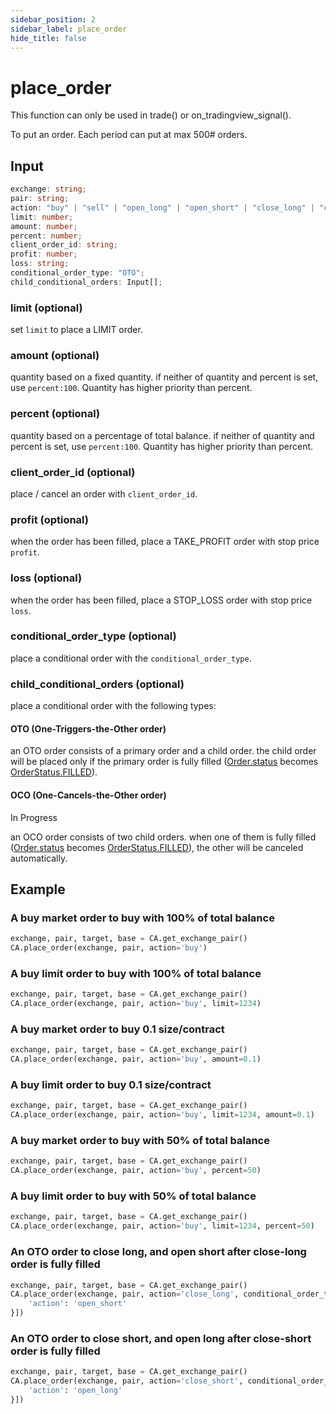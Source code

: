 ```yaml
---
sidebar_position: 2
sidebar_label: place_order
hide_title: false
---
```



# place_order

<Highlight color="#ffba00"> This function can only be used in trade() or on_tradingview_signal(). </Highlight>

To put an order. Each period can put at max 500# orders.

## Input

```typescript
exchange: string;
pair: string;
action: "buy" | "sell" | "open_long" | "open_short" | "close_long" | "close_short";
limit: number;
amount: number;
percent: number;
client_order_id: string;
profit: number;
loss: string;
conditional_order_type: "OTO";
child_conditional_orders: Input[];
```

### limit (optional)

set `limit` to place a LIMIT order.

### amount (optional)

quantity based on a fixed quantity. if neither of quantity and percent is set, use `percent:100`. Quantity has higher priority than percent.

### percent (optional)

quantity based on a percentage of total balance. if neither of quantity and percent is set, use `percent:100`. Quantity has higher priority than percent.

### client_order_id (optional)

place / cancel an order with `client_order_id`.

### profit (optional)

when the order has been filled, place a TAKE_PROFIT order with stop price `profit`.

### loss (optional)

when the order has been filled, place a STOP_LOSS order with stop price `loss`.

### conditional_order_type (optional)

place a conditional order with the `conditional_order_type`.

### child_conditional_orders (optional)

place a conditional order with the following types:

#### OTO (One-Triggers-the-Other order)

an OTO order consists of a primary order and a child order.
the child order will be placed only if the primary order is fully filled ([Order.status](/docs/developer/api/python/ca-objects/order) becomes [OrderStatus.FILLED](/docs/developer/api/python/ca-objects/order-status)).

#### OCO (One-Cancels-the-Other order)

<Highlight color="#ffba00"> In Progress </Highlight>

an OCO order consists of two child orders.
when one of them is fully filled ([Order.status](/docs/developer/api/python/ca-objects/order) becomes [OrderStatus.FILLED](/docs/developer/api/python/ca-objects/order-status)), the other will be canceled automatically.

## Example

### A buy market order to buy with 100% of total balance

```python
exchange, pair, target, base = CA.get_exchange_pair()
CA.place_order(exchange, pair, action='buy')
```

### A buy limit order to buy with 100% of total balance

```python
exchange, pair, target, base = CA.get_exchange_pair()
CA.place_order(exchange, pair, action='buy', limit=1234)
```

### A buy market order to buy 0.1 size/contract

```python
exchange, pair, target, base = CA.get_exchange_pair()
CA.place_order(exchange, pair, action='buy', amount=0.1)
```

### A buy limit order to buy 0.1 size/contract

```python
exchange, pair, target, base = CA.get_exchange_pair()
CA.place_order(exchange, pair, action='buy', limit=1234, amount=0.1)
```

### A buy market order to buy with 50% of total balance

```python
exchange, pair, target, base = CA.get_exchange_pair()
CA.place_order(exchange, pair, action='buy', percent=50)
```

### A buy limit order to buy with 50% of total balance

```python
exchange, pair, target, base = CA.get_exchange_pair()
CA.place_order(exchange, pair, action='buy', limit=1234, percent=50)
```

### An OTO order to close long, and open short after close-long order is fully filled

```python
exchange, pair, target, base = CA.get_exchange_pair()
CA.place_order(exchange, pair, action='close_long', conditional_order_type='OTO', child_conditional_orders=[{
    'action': 'open_short'
}])
```

### An OTO order to close short, and open long after close-short order is fully filled

```python
exchange, pair, target, base = CA.get_exchange_pair()
CA.place_order(exchange, pair, action='close_short', conditional_order_type='OTO', child_conditional_orders=[{
    'action': 'open_long'
}])
```